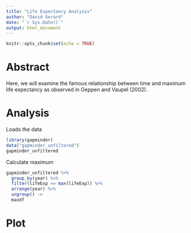 ```yaml
---
title: "Life Expectancy Analysis"
author: "David Gerard"
date: "`r Sys.Date()`"
output: html_document
---
```


```r
knitr::opts_chunk$set(echo = TRUE)
```

# Abstract

Here, we will examine the famous relationship between time and maximum life expectancy as observed in Oeppen and Vaupel (2002).

# Analysis

Loads the data
```r
library(gapminder)
data("gapminder_unfiltered")
gapminder_unfiltered
```

Calculate maximum
```r
gapminder_unfiltered %>%
  group_by(year) %>%
  filter(lifeExp == max(lifeExp)) %>%
  arrange(year) %>%
  ungroup() ->
  maxdf
```

# Plot














